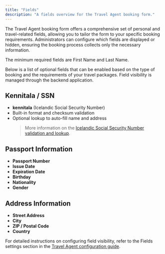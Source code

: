 ```yaml
---
title: "Fields"
description: "A fields overview for the Travel Agent booking form."
---
```



The Travel Agent booking form offers a comprehensive set of personal and travel-related fields, allowing you to tailor the form to your specific booking requirements. Administrators can configure which fields are displayed or hidden, ensuring the booking process collects only the necessary information.

The minimum required fields are First Name and Last Name.

Below is a list of optional fields that can be enabled based on the type of booking and the requirements of your travel packages. Field visibility is managed through the backend application.

## Kennitala / SSN

- **kennitala** (Icelandic Social Security Number)
- Built-in format and checksum validation
- Optional lookup to auto-fill name and address
    >More information on the [Icelandic Social Security Number validation and lookup](/docs/travel-agent-web-bookings/features/isl-ssn-validation-lookup).

## Passport Information

- **Passport Number**
- **Issue Date**
- **Expiration Date**
- **Birthday**
- **Nationality**
- **Gender**

## Address Information

- **Street Address**
- **City**
- **ZIP / Postal Code**
- **Country**


For detailed instructions on configuring field visibility, refer to the Fields settings section in the [Travel Agent configuration guide](/docs/travel-agent).